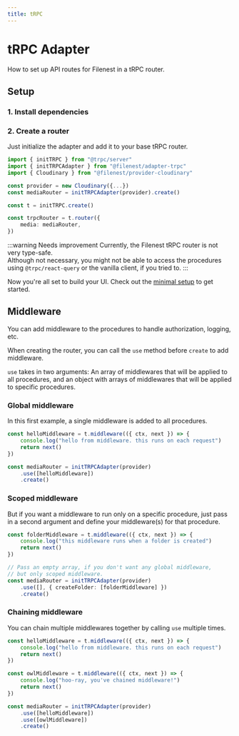 ```yaml
---
title: tRPC
---
```



# tRPC Adapter

How to set up API routes for Filenest in a tRPC router.

## Setup

### 1. Install dependencies

<PackageManagerTabs command="install @filenest/core @filenest/adapter-trpc @trpc/server"/>

### 2. Create a router

Just initialize the adapter and add it to your base tRPC router.

```ts
import { initTRPC } from "@trpc/server"
import { initTRPCAdapter } from "@filenest/adapter-trpc"
import { Cloudinary } from "@filenest/provider-cloudinary"

const provider = new Cloudinary({...})
const mediaRouter = initTRPCAdapter(provider).create()

const t = initTRPC.create()

const trpcRouter = t.router({
    media: mediaRouter,
})
```

:::warning Needs improvement
Currently, the Filenest tRPC router is not very type-safe.  
Although not necessary, you might not be able to access the procedures
using `@trpc/react-query` or the vanilla client, if you tried to.
:::

Now you're all set to build your UI. Check out the [minimal setup](/docs/frontend/minimal-setup) to get started.

## Middleware

You can add middleware to the procedures to handle authorization, logging, etc.

When creating the router, you can call the `use` method before `create` to add middleware.

`use` takes in two arguments: An array of middlewares that will be applied to all procedures,
and an object with arrays of middlewares that will be applied to specific procedures.

### Global middleware

In this first example, a single middleware is added to all procedures.

```ts
const helloMiddleware = t.middleware(({ ctx, next }) => {
    console.log("hello from middleware. this runs on each request")
    return next()
})

const mediaRouter = initTRPCAdapter(provider)
    .use([helloMiddleware])
    .create()
```

### Scoped middleware

But if you want a middleware to run only on a specific procedure,
just pass in a second argument and define your middleware(s) for that procedure.

```ts
const folderMiddleware = t.middleware(({ ctx, next }) => {
    console.log("this middleware runs when a folder is created")
    return next()
})

// Pass an empty array, if you don't want any global middleware,
// but only scoped middleware.
const mediaRouter = initTRPCAdapter(provider)
    .use([], { createFolder: [folderMiddleware] })
    .create()
```

### Chaining middleware

You can chain multiple middlewares together by calling `use` multiple times.

```ts
const helloMiddleware = t.middleware(({ ctx, next }) => {
    console.log("hello from middleware. this runs on each request")
    return next()
})

const owlMiddleware = t.middleware(({ ctx, next }) => {
    console.log("hoo-ray, you've chained middleware!")
    return next()
})

const mediaRouter = initTRPCAdapter(provider)
    .use([helloMiddleware])
    .use([owlMiddleware])
    .create()
```